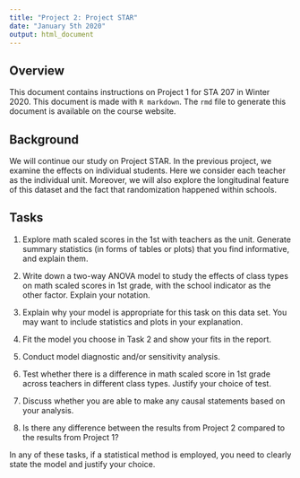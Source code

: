 ```yaml
---
title: "Project 2: Project STAR"
date: "January 5th 2020"
output: html_document
---
```


## Overview

This document contains instructions on Project 1 for STA 207 in Winter 2020. This document is made with `R markdown`. The `rmd` file to generate this document is available on the course website. 

## Background

We will continue our study on Project STAR. In the previous project, we examine the effects on individual students. Here we consider each teacher as the individual unit. Moreover, we will also explore the longitudinal feature of this dataset and the fact that randomization happened within schools. 


## Tasks 

1.  Explore math scaled scores in the 1st with teachers as the unit. Generate summary statistics (in forms of tables or plots) that you find informative, and explain them. 

2.  Write down a two-way ANOVA model to study the effects of class types on math scaled scores in 1st grade, with the school indicator as the other factor. Explain your notation. 

3.  Explain why your model is appropriate for this task on this data set. You may want to include statistics and plots in your explanation. 

4.  Fit the model you choose in Task 2 and show your fits in the report. 

5.  Conduct model diagnostic and/or sensitivity analysis. 

6.  Test whether there is a difference in math scaled score in 1st grade across teachers in different class types. Justify your choice of test. 

7.  Discuss whether you are able to make any causal statements based on your analysis. 

8.  Is there any difference between the results from Project 2 compared to the results from Project 1?


In any of these tasks, if a statistical method is employed, you need to clearly state the model and justify your choice. 

